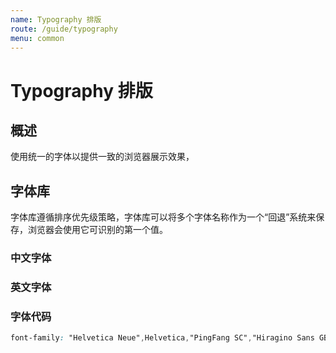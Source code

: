 ```yaml
---
name: Typography 排版
route: /guide/typography
menu: common
---
```



# Typography 排版

## 概述

使用统一的字体以提供一致的浏览器展示效果，

## 字体库

字体库遵循排序优先级策略，字体库可以将多个字体名称作为一个“回退”系统来保存，浏览器会使用它可识别的第一个值。

### 中文字体

<Row>
  <Col col={8}>
    <FontBox fontName="PingFang SC" className="font-pingFang" />
  </Col>
  <Col col={8}>
    <FontBox fontName="Hiragino Sans GB" className="font-Hiragino" />
  </Col>
  <Col col={8}>
    <FontBox fontName="Microsoft YaHei" className="font-microsoft" />
  </Col>
</Row>

### 英文字体

<Row>
  <Col col={8}>
    <FontBox fontName="Helvetica Neue" displayName="Shine" className="font-Helvetica-neue" />
  </Col>
  <Col col={8}>
    <FontBox fontName="Helvetica" displayName="Shine" className="font-Helvetica" />
  </Col>
  <Col col={8}>
    <FontBox fontName="Arial" displayName="Shine" className="font-Arial" />
  </Col>
</Row>

### 字体代码

```css
font-family: "Helvetica Neue",Helvetica,"PingFang SC","Hiragino Sans GB","Microsoft YaHei","微软雅黑",Arial,sans-serif;
```
